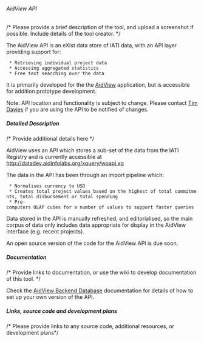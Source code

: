 ====== AidView API ======
/* Please provide a brief description of the tool, and upload a screenshot if possible. Include details of the tool creator. */

The AidView API is an eXist data store of IATI data, with an API layer providing support for:
  * Retrieving individual project data
  * Accessing aggregated statistics
  * Free text searching over the data

It is primarily developed for the the [[tools:aidview:start|AidView]] application, but is accessible for addition prototype development.

<note warning>
Note: API location and functionality is subject to change. Please contact [[community:user:timdavies|Tim Davies]] if you are using the API to be notified of changes.
</note>

===== Detailed Description =====
/* Provide additional details here */

AidView uses an API which stores a sub-set of the data from the IATI Registry and is currently accessible at http://datadev.aidinfolabs.org/xquery/woapi.xq

The data in the API has been through an import pipeline which:
  * Normalises currency to USD
  * Creates total project values based on the highest of total commitments, total disbursement or total spending
  * Pre-computers OLAP cubes for a number of values to support faster queries

Data stored in the API is manually refreshed, and editorialised, so the main corpus of data only includes data appropriate for display in the AidView interface (e.g. recent projects).
 
An open source version of the code for the AidView API is due soon. 

===== Documentation =====
/* Provide links to documentation, or use the wiki to develop documentation of this tool. */

Check the [[AidView Backend Database]] documentation for details of how to set up your own version of the API.
===== Links, source code and development plans =====
/* Please provide links to any source code, additional resources, or development plans*/
